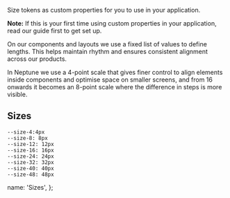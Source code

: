 
Size tokens as custom properties for you to use in your application.

**Note:** If this is your first time using custom properties in your application, read <DocumentLink href="/about/Styles#tokens-custom-properties">our guide</DocumentLink> first to get set up.

On our components and layouts we use a fixed list of values to define lengths. This helps maintain rhythm and ensures consistent alignment across our products.

In Neptune we use a 4-point scale that gives finer control to align elements inside components and optimise space on smaller screens, and from 16 onwards it becomes an 8-point scale where the difference in steps is more visible.

## Sizes

```
--size-4:4px
--size-8: 8px
--size-12: 12px
--size-16: 16px
--size-24: 24px
--size-32: 32px
--size-40: 40px
--size-48: 48px
```

  name: 'Sizes',
};
